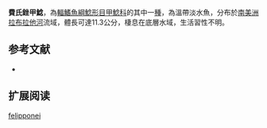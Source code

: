 {{Speciesbox
| name = 費氏銼甲鯰
| image =  
| image_width = 250px
| image_caption = 
| status = NE
| status_system = IUCN3.1
| genus = Rineloricaria
| species = felipponei
| authority = [[Fowler|Fowler]], 1943
| synonyms = *''Loricaria felipponei '',Fowler, 1943 
}}

'''費氏銼甲鯰'''，為[[輻鰭魚綱|輻鰭魚綱]][[鯰形目|鯰形目]][[甲鯰科|甲鯰科]]的其中一[[種|種]]，為溫帶淡水魚，分布於[[南美洲|南美洲]][[拉布拉他河|拉布拉他河]]流域，體長可達11.3公分，棲息在底層水域，生活習性不明。
==参考文献==
*{{FishBase_species|genus=Rineloricaria|species=felipponei|year=2014|month=11}}

== 扩展阅读 ==
{{refbegin}}
{{wikispecies-inline|Rineloricaria felipponei|費氏銼甲鯰}}
{{refend}}
{{Taxonbar|from=Q5697083}}

[[Category:銼甲鯰屬|felipponei]]